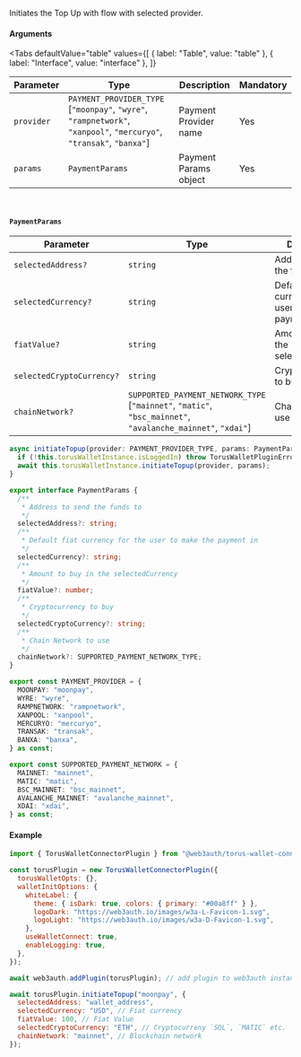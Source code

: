 
Initiates the Top Up with flow with selected provider.

#### Arguments

<Tabs
  defaultValue="table"
  values={[
    { label: "Table", value: "table" },
    { label: "Interface", value: "interface" },
  ]}
>

<TabItem value="table">

| Parameter  | Type                                                                                                                | Description           | Mandatory |
| ---------- | ------------------------------------------------------------------------------------------------------------------- | --------------------- | --------- |
| `provider` | `PAYMENT_PROVIDER_TYPE` [`"moonpay"`, `"wyre"`, `"rampnetwork"`, `"xanpool"`, `"mercuryo"`, `"transak"`, `"banxa"`] | Payment Provider name | Yes       |
| `params`   | `PaymentParams`                                                                                                     | Payment Params object | Yes       |

<br />

#### `PaymentParams`

| Parameter                 | Type                                                                                                        | Description                                               | Mandatory |
| ------------------------- | ----------------------------------------------------------------------------------------------------------- | --------------------------------------------------------- | --------- |
| `selectedAddress?`        | `string`                                                                                                    | Address to send the funds to                              | No        |
| `selectedCurrency?`       | `string`                                                                                                    | Default fiat currency for the user to make the payment in | No        |
| `fiatValue?`              | `string`                                                                                                    | Amount to buy in the selectedCurrency                     | No        |
| `selectedCryptoCurrency?` | `string`                                                                                                    | Cryptocurrency to buy                                     | No        |
| `chainNetwork?`           | `SUPPORTED_PAYMENT_NETWORK_TYPE` [`"mainnet"`, `"matic"`, `"bsc_mainnet"`, `"avalanche_mainnet"`, `"xdai"`] | Chain Network to use                                      | No        |

</TabItem>

<TabItem value="interface">

```ts
async initiateTopup(provider: PAYMENT_PROVIDER_TYPE, params: PaymentParams): Promise<void> {
  if (!this.torusWalletInstance.isLoggedIn) throw TorusWalletPluginError.web3AuthNotConnected();
  await this.torusWalletInstance.initiateTopup(provider, params);
}

export interface PaymentParams {
  /**
   * Address to send the funds to
   */
  selectedAddress?: string;
  /**
   * Default fiat currency for the user to make the payment in
   */
  selectedCurrency?: string;
  /**
   * Amount to buy in the selectedCurrency
   */
  fiatValue?: number;
  /**
   * Cryptocurrency to buy
   */
  selectedCryptoCurrency?: string;
  /**
   * Chain Network to use
   */
  chainNetwork?: SUPPORTED_PAYMENT_NETWORK_TYPE;
}

export const PAYMENT_PROVIDER = {
  MOONPAY: "moonpay",
  WYRE: "wyre",
  RAMPNETWORK: "rampnetwork",
  XANPOOL: "xanpool",
  MERCURYO: "mercuryo",
  TRANSAK: "transak",
  BANXA: "banxa",
} as const;

export const SUPPORTED_PAYMENT_NETWORK = {
  MAINNET: "mainnet",
  MATIC: "matic",
  BSC_MAINNET: "bsc_mainnet",
  AVALANCHE_MAINNET: "avalanche_mainnet",
  XDAI: "xdai",
} as const;
```

</TabItem>

</Tabs>

#### Example

```javascript
import { TorusWalletConnectorPlugin } from "@web3auth/torus-wallet-connector-plugin";

const torusPlugin = new TorusWalletConnectorPlugin({
  torusWalletOpts: {},
  walletInitOptions: {
    whiteLabel: {
      theme: { isDark: true, colors: { primary: "#00a8ff" } },
      logoDark: "https://web3auth.io/images/w3a-L-Favicon-1.svg",
      logoLight: "https://web3auth.io/images/w3a-D-Favicon-1.svg",
    },
    useWalletConnect: true,
    enableLogging: true,
  },
});

await web3auth.addPlugin(torusPlugin); // add plugin to web3auth instance

await torusPlugin.initiateTopup("moonpay", {
  selectedAddress: "wallet_address",
  selectedCurrency: "USD", // Fiat currency
  fiatValue: 100, // Fiat Value
  selectedCryptoCurrency: "ETH", // Cryptocurreny `SOL`, `MATIC` etc.
  chainNetwork: "mainnet", // Blockchain network
});
```
